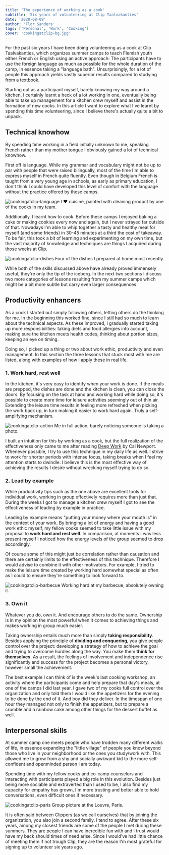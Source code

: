 ```yaml
---
title: 'The experience of working as a cook'
subtitle: 'Six years of volunteering at Clip Taalvakanties'
date: '2020-08-09'
author: 'Flor Sanders'
tags: ['Personal', 'Work', 'Cooking']
cover: 'cookingatclip-bg.jpg'
---
```


For the past six years I have been doing volunteering as a cook at Clip  Taalvakanties, which organizes summer camps to teach Flemish youth  either French or English using an active approach: The participants have to use the foreign language as much as possible for the whole duration  of the camp, in essence taking a "language bath". Unsurprisingly, for a  lot of people this approach yields vastly superior results compared to  studying from a textbook.

Starting out as a participant myself, barely knowing my way  around a kitchen, I certainly learnt a heck of a lot working in one,  eventually being able to take up management for a kitchen crew myself  and assist in the formation of new cooks. In this article I want to  explore what I've learnt by spending this time volunteering, since I  believe there's actually quite a bit to unpack.

## Technical knowhow

By spending time working in a field initially unknown to me, speaking French rather than my mother tongue I obviously gained a lot  of technical knowhow.

First off is language. While my grammar and vocabulary might not be up  to par with people that were raised bilingually, most of the time I'm  able to express myself in French quite fluently.             Even though in Belgium French is taught from a very young  age in schools, as early as primary education, I don't think I could  have developed this level of comfort with the language without the  practice offered by these camps.

![cookingatclip-language](cookingatclip.assets/cookingatclip-language.jpg) I ♥ cuisine, painted with cleaning product by one of the cooks in my team.

Additionally, I learnt how to cook. Before these camps I enjoyed baking a cake or making cookies every now and again, but I never strayed far  outside of that. Nowadays I'm able to whip together a tasty and healthy  meal for myself (and some friends) in 30-45 minutes at a third the cost  of takeaway. To be fair, this took a bit of learning and experimenting on my own time, but the vast majority of knowledge and techniques are  things I acquired during those weeks at Clip.

![cookingatclip-dishes](cookingatclip.assets/cookingatclip-dishes.jpg) Four of the dishes I prepared at home most recently.

While both of the skills discussed above have already proved immensely useful, they're only the tip of the iceberg. In the next two sections I discuss two more categories of  lessons resulting from my summer camps which might be a bit more subtle  but carry even larger consequences.

## Productivity enhancers

As a cook I started out simply following others, letting  others do the thinking for me. In the beginning this worked fine, since I still had so much to learn about the technical aspects. As these improved, I gradually started taking up more  responsibilities: taking diets and food allergies into account, making  sure the kitchen meets health codes, thinking about portion sizes,  keeping an eye on timing.

Doing so, I picked up a thing or two about work ethic,  productivity and even management. In this section the three lessons that stuck most with me are listed, along with examples of how I apply these in real life.

### 1. Work hard, rest well

In the kitchen, it's very easy to identify when your work is done. If the meals are prepped, the dishes are done and the kitchen is  clean, you can close the doors. By focusing on the task at hand and working hard while doing so, it's possible to create more time for leisure activities seemingly  out of thin air. Extending the leisure time results in feeling more refreshed when picking the work back up, in turn making it easier to work hard  again. Truly a self-amplifying mechanism.

![cookingatclip-action](cookingatclip.assets/cookingatclip-action.jpg) Me in full action, barely noticing someone is taking a photo.

I built an intuition for this by working as a cook, but the  full realization of the effectiveness only came to me after reading [Deep Work](https://www.calnewport.com/books/deep-work/) by Cal Newport. Whenever possible, I try to use this technique in my daily  life as well. I strive to work for shorter periods with intense focus,  taking breaks when I feel my attention starts to dwindle. I believe this is the most effective way of achieving the  results I desire without wrecking myself trying to do so.

### 2. Lead by example

While productivity tips such as the one above are excellent  tools for individual work, working in group effectively requires more  than just that. During the weeks I got to manage a kitchen crew myself I got to see the effectiveness of leading by example in practice.

Leading by example means "putting your money where your  mouth is" in the context of your work.            By bringing a lot of energy and having a good work ethic  myself, my fellow cooks seemed to take little issue with my proposal to **work hard and rest well**. In comparison, at moments I was less present myself I  noticed how the energy levels of the group seemed to drop accordingly.          

Of course some of this might just be correlation rather than causation and there are certainly limits to the effectiveness of this  technique. Therefore I would advise to combine it with other  motivators. For example, I tried to make the leisure time created by  working hard somewhat special as often as I could to ensure they're  something to look forward to.

![cookingatclip-barbecue](cookingatclip.assets/cookingatclip-barbecue.jpg) Working hard at my barbecue, absolutely owning it.

### 3. Own it

Whatever you do, own it. And encourage others to do the  same. Ownership is in my opinion the most powerful when it comes to  achieving things and makes working in group much easier.

Taking ownership entails much more than simply **taking responsibility**. Besides applying the principle of **dividing and conquering**, you give people control over the project: developing a strategy of how  to achieve the goal and trying to overcome hurdles along the way. You make them **think for themselves**. As a result, the feelings of involvement and independence  rise significantly and success for the project becomes a personal  victory, however small the achievement.

The best example I can think of is the week's last cooking  workshop, an activity where the participants come and help prepare that  day's meals, at one of the camps I did last year. I gave two of my cooks full control over the organization  and only told them I would like the appetizers for the evening to be  done by the end of it. And boy did they deliver. In the timespan of one hour they  managed not only to finish the appetizers, but to prepare a crumble and a rainbow cake among other things for the dessert buffet as well.

## Interpersonal skills

 At summer camp one meets people who have trodden many  different walks of life, in essence expanding the "little village" of  people you know beyond those who live in your neighborhood or the ones  you study/work with. This allowed me to grow from a shy and socially awkward kid  to the more self-confident and openminded person I am today.

Spending time with my fellow cooks and co-camp counselors  and interacting with participants played a big role in this evolution. Besides just being more sociable and extraverted than I used to be, I also find my capacity for empathy has grown, I'm more trusting and better able to hold conversations, even difficult ones if  necessary.

![cookingatclip-paris](cookingatclip.assets/cookingatclip-paris.jpg) Group picture at the Louvre, Paris.

It is often said between Clippers (as we call ourselves)  that by joining the organization, you also join a second family. I tend  to agree. After these six years, among my closest friends are some of  the people I met during these summers. They are people I can have incredible fun with and I trust  would have my back should times of need arise. Since I would've had little chance of meeting them if not  trough Clip, they are the reason I'm most grateful for signing up to volunteer six years ago.